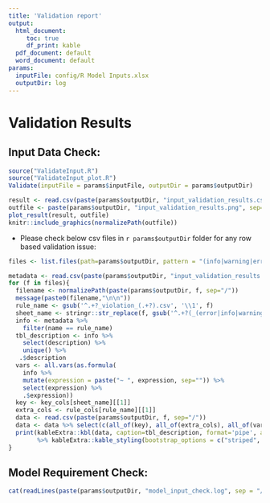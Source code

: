 ```yaml
---
title: 'Validation report'
output:
  html_document:
     toc: true
     df_print: kable
  pdf_document: default
  word_document: default
params:
  inputFile: config/R Model Inputs.xlsx
  outputDir: log
---
```


# Validation Results


## Input Data Check:

```r
source("ValidateInput.R")
source("ValidateInput_plot.R")
Validate(inputFile = params$inputFile, outputDir = params$outputDir)
```

```r
result <- read.csv(paste(params$outputDir, "input_validation_results.csv", sep="/"))
outfile <- paste(params$outputDir, "input_validation_results.png", sep="/")
plot_result(result, outfile)
knitr::include_graphics(normalizePath(outfile))

```

-   Please check below csv files in `r params$outputDir` folder for any row based validation issue:


```r
files <- list.files(path=params$outputDir, pattern = "(info|warning|error).*.csv")

metadata <- read.csv(paste(params$outputDir, "input_validation_results.csv", sep="/"))
for (f in files){
  filename <- normalizePath(paste(params$outputDir, f, sep="/"))
  message(paste0(filename,"\n\n"))
  rule_name <- gsub('^.+?_violation_(.+?).csv', '\\1', f)
  sheet_name <- stringr::str_replace(f, gsub('^.+?(_(error|info|warning))', '\\1', f), "")
  info <- metadata %>%
    filter(name == rule_name)
  tbl_description <- info %>%
    select(description) %>%
    unique() %>% 
   .$description
  vars <- all.vars(as.formula(
    info %>% 
    mutate(expression = paste("~ ", expression, sep="")) %>%
    select(expression) %>%
    .$expression))
  key <- key_cols[sheet_name][[1]]
  extra_cols <- rule_cols[rule_name][[1]]
  data <- read.csv(paste(params$outputDir, f, sep="/"))
  data <- data %>% select(c(all_of(key), all_of(extra_cols), all_of(vars)))
  print(kableExtra::kbl(data, caption=tbl_description, format='pipe', align = "l") 
        %>% kableExtra::kable_styling(bootstrap_options = c("striped", "hover")))
}
```

## Model Requirement Check:

```r
cat(readLines(paste(params$outputDir, "model_input_check.log", sep = "/")), sep = '\n')
```
